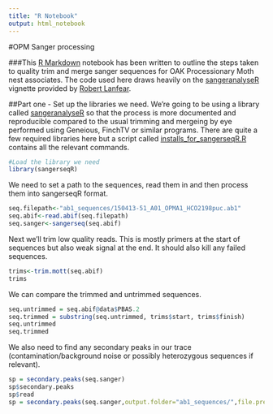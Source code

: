 ```yaml
---
title: "R Notebook"
output: html_notebook
---
```


#OPM Sanger processing

###This [R Markdown](http://rmarkdown.rstudio.com) notebook has been written to outline the steps taken to quality trim and merge sanger sequences for OAK Processionary Moth nest associates. The code used here draws heavily on the [sangeranalyseR](https://github.com/roblanf/sangeranalyseR) vignette provided by [Robert Lanfear](http:www.robertlanfear.com).

##Part one - Set up the libraries we need.
We're going to be using a library called [sangeranalyseR](https://github.com/roblanf/sangeranalyseR) so that the process is more documented and reproducible compared to the usual trimming and mergeing by eye performed using Geneious, FinchTV or similar programs. There are quite a few required libraries here but a script called [installs_for_sangerseqR.R](https://github.com/James-Kitson/OPM_nest_associates/blob/master/installs_for_sangerseqR.R) contains all the relevant commands.

```r
#Load the library we need
library(sangerseqR)
```

We need to set a path to the sequences, read them in and then process them into sangerseqR format.
```r
seq.filepath<-"ab1_sequences/150413-51_A01_OPMA1_HCO2198puc.ab1"
seq.abif<-read.abif(seq.filepath)
seq.sanger<-sangerseq(seq.abif)
```

Next we'll trim low quality reads. This is mostly primers at the start of sequences but also weak signal at the end. It should also kill any failed sequences.
```r
trims<-trim.mott(seq.abif)
trims
```

We can compare the trimmed and untrimmed sequences.
```r
seq.untrimmed = seq.abif@data$PBAS.2
seq.trimmed = substring(seq.untrimmed, trims$start, trims$finish)
seq.untrimmed
seq.trimmed
```

We also need to find any secondary peaks in our trace (contamination/background noise or possibly heterozygous sequences if relevant).
```r
sp = secondary.peaks(seq.sanger)
sp$secondary.peaks
sp$read
sp = secondary.peaks(seq.sanger,output.folder="ab1_sequences/",file.prefix="150413-51_A01_OPMA1_HCO2198puc")
```

